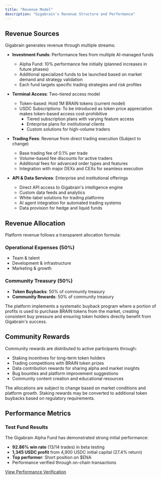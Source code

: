 ```yaml
---
title: "Revenue Model"
description: "Gigabrain's Revenue Structure and Performance"
---
```

## Revenue Sources

Gigabrain generates revenue through multiple streams:

- **Investment Funds**: Performance fees from multiple AI-managed funds
  - Alpha Fund: 10% performance fee initially (planned increases in future phases)
  - Additional specialized funds to be launched based on market demand and strategy validation
  - Each fund targets specific trading strategies and risk profiles

- **Terminal Access**: Two-tiered access model
  - Token-based: Hold 1M BRAIN tokens (current model)
  - USDC Subscriptions: To be introduced as token price appreciation makes token-based access cost-prohibitive
    - Tiered subscription plans with varying feature access
    - Enterprise plans for institutional clients
    - Custom solutions for high-volume traders
  
- **Trading Fees**: Revenue from direct trading execution (Subject to change)
  - Base trading fee of 0.1% per trade
  - Volume-based fee discounts for active traders
  - Additional fees for advanced order types and features
  - Integration with major DEXs and CEXs for seamless execution

- **API & Data Services**: Enterprise and institutional offerings
  - Direct API access to Gigabrain's intelligence engine
  - Custom data feeds and analytics
  - White-label solutions for trading platforms
  - AI agent integration for automated trading systems
  - Data provision for hedge and liquid funds

## Revenue Allocation

Platform revenue follows a transparent allocation formula:

### Operational Expenses (50%)
- Team & talent
- Development & infrastructure 
- Marketing & growth

### Community Treasury (50%)
- **Token Buybacks**: 50% of community treasury
- **Community Rewards**: 50% of community treasury

The platform implements a systematic buyback program where a portion of profits is used to purchase BRAIN tokens from the market, creating consistent buy pressure and ensuring token holders directly benefit from Gigabrain's success.

## Community Rewards

Community rewards are distributed to active participants through:
- Staking incentives for long-term token holders
- Trading competitions with BRAIN token prizes
- Data contribution rewards for sharing alpha and market insights
- Bug bounties and platform improvement suggestions
- Community content creation and educational resources

<Note>
  The allocations are subject to change based on market conditions and platform growth. Staking rewards may be converted to additional token buybacks based on regulatory requirements.
</Note>

## Performance Metrics

### Test Fund Results

The Gigabrain Alpha Fund has demonstrated strong initial performance:

- **92.86% win rate** (13/14 trades) in beta testing
- **1,345 USDC profit** from 4,900 USDC initial capital (27.4% return)
- **Top performer**: Short position on $ENA
- Performance verified through on-chain transactions

[View Performance Verification](https://x.com/GigabrainGG/status/1900173597941129468)
